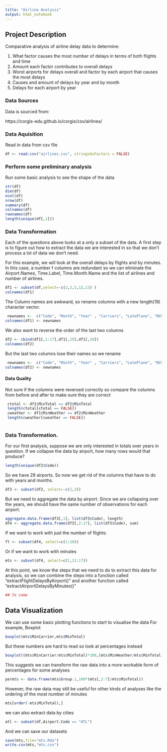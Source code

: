 ```yaml
---
title: "Airline Analysis"
output: html_notebook
---
```

## Project Description

Comparative analysis of airline delay data to determine:

1. What factor causes the most number of delays in terms of both flights and time
2. Amount each factor contributes to overall delays
3. Worst airports for delays overall and factor by each airport that causes the most delays
4. Causes and amount of delays by year and by month
5. Delays for each airport by year

### Data Sources

Data is sourced from:

https://corgis-edu.github.io/corgis/csv/airlines/

### Data Aquisition

Read in data from csv file
```r
df <- read.csv("airlines.csv", stringsAsFactors = FALSE)
```

### Perform some preliminary analysis

Run some basic analysis to see the shape of the data
```r
str(df)
dim(df)
ncol(df)
nrow(df)
summary(df)
colnames(df)
rownames(df)
length(unique(df[,1]))
```

### Data Transformation

Each of the questions above looks at a only a subset of the data. A first step is to figure out how to extract the data we are interested in so that we don't process a lot of data we don't need.

For this example, we will look at the overall delays by flights and by minutes. In this case, a number f columns are redundant so we can eliminate the Airport.Names, Time.Label, Time.Month.Name and the list of airlines and number of airlines.
```r
df1 <- subset(df,select=-c(2,3,5,12,13) )
colnames(df1)

```

The Column names are awkward, so rename columns with a new length(19) character vector. 
```r
 newnames <-  c("Code", "Month", "Year" , "Carriers", "LatePlane", "NVS", "Security", "Weather", "Cancelled", "Delayed", "Diverted", "OnTime", "Total", "MinCarrier", "MinLateAir", "MinNVS", "MinSec", "MinTotal", "MinWeather")
colnames(df1) <- newnames
```

We also want to reverse the order of the last two columns
```r
df2 <- cbind(df1[,1:17],df1[,19],df1[,18])
colnames(df2)
```

But the last two columns lose their names so we rename
```r
 newnames <-  c("Code", "Month", "Year" , "Carriers", "LatePlane", "NVS", "Security", "Weather", "Cancelled", "Delayed", "Diverted", "OnTime", "Total", "MinCarrier", "MinLateAir", "MinNVS", "MinSec", "MinWeather", "MinTotal")
colnames(df2) <- newnames
```

#### Data Quality

Not sure if the columns were reversed correctly so compare the columns from before and after to make sure they are correct
```r
 ctotal <- df1$MinTotal == df2$MinTotal
 length(ctotal[ctotal == FALSE])
 cweather <- df1$MinWeather == df2$MinWeather
 length(cweather[cweather == FALSE])
 
```

### Data Transformation.

For our first analysis, suppose we are only interested in totals over years in question. If we collapse the data by airport, how many rows would that produce?
```r
length(unique(df2$Code))
```

So we have 29 airports. So now we get rid of the columns that have to do with years and months.
```r
df3 <- subset(df2, select=-c(2,3))
```

But we need to aggregate the data by airport. Since we are collapsing over the years, we should have the same number of observations for each airport.
```r
aggregate.data.frame(df3[,1], list(df3$Code), length)
df4 <- aggregate.data.frame(df3[,2:17], list(df3$Code), sum)

```

If we want to work with just the number of flights:
```r
fl <- subset(df4, select=c(1:10))
```

Or if we want to work with minutes
```r
mts <- subset(df4, select=c(1,12:17))
```

At this point, we know the steps that we need to do to extract this data for analysis, so we can combine the steps into a function called "extractFlightDelaysByAirport()" and another function called "extractAirportDelaysByMinutes()"
```r
## To come
```

## Data Visualization

We can use some basic plotting functions to start to visualise the data
For example, Boxplot
```r
boxplot(mts$MinCarrier,mts$MinTotal)
```

But these numbers are hard to read so look at percentages instead
```r
boxplot((mts$MinCarrier/mts$MinTotal)*100,(mts$MinWeather/mts$MinTotal)*100)
```

This suggests we can transform the raw data into a more workable form of percentages for some analyses
```r
permts <- data.frame(mts$Group.1,100*(mts[,2:7]/mts$MinTotal))

```

However, the raw data may still be useful for other kinds of analyses like the ordering of the most number of minutes

```r
mts[order(-mts$MinTotal),]
```

we can also extract data by cities

```r
atl <- subset(df,Airport.Code == "ATL")

```

And we can save our datasets
```r
save(mts,file="mts.Rda")
write.csv(mts,"mts.csv")
```

